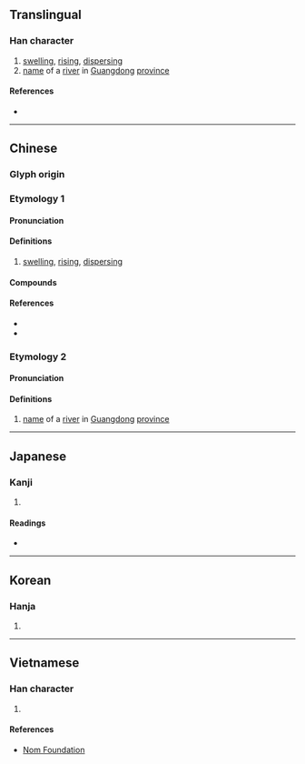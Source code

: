 {{character info/new}}
==Translingual==

===Han character===
{{Han char|rn=85|rad=水|as=10|sn=13|four=38127|canj=ECIM|ids=⿰氵翁}}

# [[swelling]], [[rising]], [[dispersing]]
# [[name]] of a [[river]] in [[Guangdong]] [[province]]

====References====
* {{Han ref|kx=0641.260|dkj=18004|dj=1049.050|hdz=31703.020|uh=6EC3|ud=28355|bh=DE5B|bd=56923}}

----

==Chinese==
{{zh-forms}}

===Glyph origin===
{{Han etym}}

===Etymology 1===
====Pronunciation====
{{zh-pron
|m=wěng
|c=jung2
|mn=óng
|mc=y
|oc=y
|cat=v
}}

====Definitions====
{{zh-hanzi}}

# [[swelling]], [[rising]], [[dispersing]]

====Compounds====
{{zh-der|勃滃|滃染|滃滃|滃鬱|滃渤|浡滃}}

====References====
* {{R:twedu|B02223}}
* {{R:yue:mfccd}}

===Etymology 2===
====Pronunciation====
{{zh-pron
|m=wēng
|c=jung1
|cat=pn
}}

====Definitions====
{{zh-hanzi}}

# [[name]] of a [[river]] in [[Guangdong]] [[province]]

----

==Japanese==

===Kanji===
{{ja-kanji|grade=|rs=水10}}

# {{defn|lang=ja|sort=水10}}

====Readings====
* {{ja-readings|on=[[おう]] (ō), [[お]] (o)|kun=}}

----

==Korean==

===Hanja===
{{ko-hanja|hangeul=옹|eumhun=|rv=ong|mr=ong|y=ong}}

# {{defn|lang=ko|sort=水10}}

----

==Vietnamese==

===Han character===
{{vi-readings|rs=水10| hanviet = ống}}

# {{defn|lang=vi|sort=水10}}

====References====
*[http://nomfoundation.org/common/nom_details.php?codepoint=6ec3 Nom Foundation]